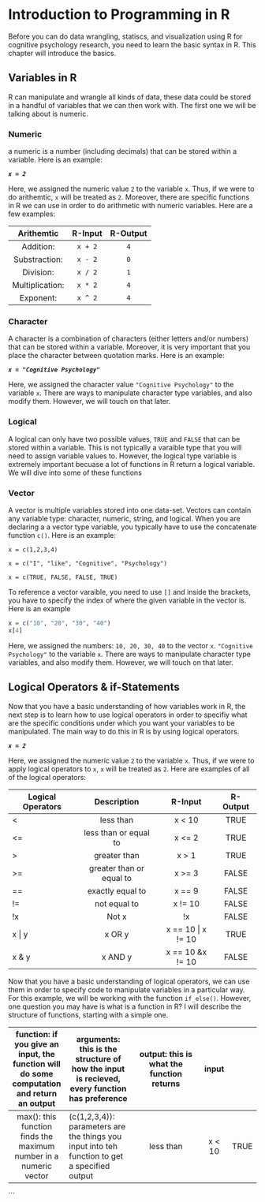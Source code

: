 # Introduction to Programming in R {#intro}

Before you can do data wrangling, statiscs, and visualization using R for cognitive psychology research, you need to learn the basic syntax in R. This chapter will introduce the basics.

## Variables in R

R can manipulate and wrangle all kinds of data, these data could be stored in a handful of variables that we can then work with. The first one we will be talking about is numeric. 

### Numeric

a numeric is a number (including decimals) that can be stored within a variable. Here is an example:

***` x = 2 `***

Here, we assigned the numeric value `2` to the variable `x`. Thus, if we were to do arithemtic, `x` will be treated as `2`. Moreover, there are specific functions in R we can use in order to do arithmetic with numeric variables. Here are a few examples:

| Arithemtic | R-Input   | R-Output   |    
| :-------------: |:-------------:|:---:|
| Addition: | `x + 2`|`4`|
| Substraction: | `x - 2 `|`0`|
| Division:  | `x / 2  `|`1`|
| Multiplication: |`x * 2`|`4`|
| Exponent: | `x ^ 2 `|`4`|



### Character

A character is a combination of characters (either letters and/or numbers) that can be stored within a variable. Moreover, it is very important that you place the character between quotation marks. Here is an example:

***`x = "Cognitive Psychology"`***

Here, we assigned the character value `"Cognitive Psychology"` to the variable `x`. There are ways to manipulate character type variables, and also modify them. However, we will touch on that later.

### Logical 

A logical can only have two possible values, `TRUE` and `FALSE` that can be stored within a variable. This is not typically a varaible type that you will need to assign variable values to. However, the logical type variable is extremely important becuase a lot of functions in R return a logical variable. We will dive into some of these functions 

### Vector 

A vector is multiple variables stored into one data-set. Vectors can contain any variable type: character, numeric, string, and logical. When you are declaring a a vector type variable, you typically have to use the concatenate function `c()`. Here is an example:

`x = c(1,2,3,4)`

`x = c("I", "like", "Cognitive", "Psychology")`

`x = c(TRUE, FALSE, FALSE, TRUE)`

To reference a vector varaible, you need to use `[]` and inside the brackets, you have to specify the index of where the given variable in the vector is. Here is an example

```r
x = c("10", "20", "30", "40")
x[4]
```

Here, we assigned the numbers: `10, 20, 30, 40` to the vector `x`. `"Cognitive Psychology"` to the variable `x`. There are ways to manipulate character type variables, and also modify them. However, we will touch on that later.

## Logical Operators & if-Statements

Now that you have a basic understanding of how variables work in R, the next step is to learn how to use logical operators in order to specifiy what are the specific conditions under which you want your variables to be manipulated. The main way to do this in R is by using logical operators. 

***` x = 2 `***

Here, we assigned the numeric value `2` to the variable `x`. Thus, if we were to apply logical operators to `x`, `x` will be treated as `2`. Here are examples of all of the logical operators:

| Logical Operators      | Description   |   R-Input   | R-Output|  
| ------------- |:-------------:|:--:|:--:|
| <     | less than | x < 10 | TRUE |
| <=     | less than or equal to |x <= 2| TRUE|
| > | greater than    | x > 1| TRUE|
| >= | greater than or equal to |x >= 3| FALSE| 
| == | exactly equal to | x == 9| FALSE|
| != | not equal to    | x != 10| FALSE|
| !x| 	Not x  | !x | FALSE|
| x \|\ y | x OR y    | x == 10 \|\ x != 10|TRUE|
| x & y  | 	x AND y | x == 10 &x != 10|FALSE|

Now that you have a basic understanding of logical operators, we can use them in order to specify code to manipulate variables in a particular way. For this example, we will be working with the function `if_else()`. However, one question you may have is what is a function in R? I will describe the structure of functions, starting with a simple one. 

|function: if you give an input, the function will do some computation and return an output| arguments: this is the structure of how the input is recieved, every function has preference | output: this is what the function returns   | input 
|:----:| ------------- |:-------------:|:--:|:--:|
|max(): this function finds the maximum number in a numeric vector| (c(1,2,3,4)): parameters are the things you input into teh function to get a specified output  | less than | x < 10 | TRUE |


```
